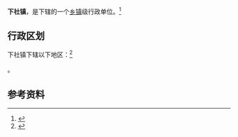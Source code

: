 {{中国乡级行政区|14/06/22/102/000}}

'''下社镇'''，是{{PRC admin/fullname|14/06/22/102/000|3}}下辖的一个[[乡镇|乡镇]]级行政单位。<ref>{{PRC admin/ref sgc|{{PRC admin/parent|14/06/22/102/000}}}}</ref>

== 行政区划 ==

下社镇下辖以下地区：<ref>{{PRC admin/ref sgc|14/06/22/102/000}}</ref>

{{PRC admin/children|14/06/22/102/000}}。

== 参考资料 ==

{{reflist}}

{{山西行政区划小作品}}
{{PRC admin/navcat|14/06/22/102/000}}